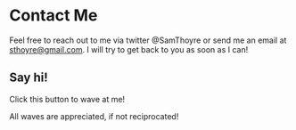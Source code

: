 
# Contact Me

Feel free to reach out to me via twitter @SamThoyre or send me an email at sthoyre@gmail.com.  I will try to get back to you as soon as I can!

## Say hi!

Click this button to wave at me!

<Wave />

All waves are appreciated, if not reciprocated!

